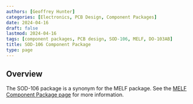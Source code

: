 ```yaml
---
authors: [Geoffrey Hunter]
categories: [Electronics, PCB Design, Component Packages]
date: 2024-04-16
draft: false
lastmod: 2024-04-16
tags: [component packages, PCB design, SOD-106, MELF, DO-103AB]
title: SOD-106 Component Package
type: page
---
```


## Overview

The SOD-106 package is a synonym for the MELF package. See the [MELF Component Package page](/pcb-design/component-packages/melf-component-package/) for more information.
